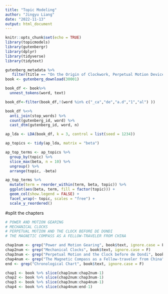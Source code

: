 ```yaml
---
title: "Topic Modeling"
author: "Jingyu Liang"
date: "2022-11-13"
output: html_document
---
```


```r
knitr::opts_chunk$set(echo = TRUE)
library(topicmodels) 
library(gutenbergr)
library(dplyr)
library(tidyverse)
library(tidytext)
```


```r
gutenberg_metadata %>%
   filter(title == "On the Origin of Clockwork, Perpetual Motion Devices, and the Compass")
book <- gutenberg_download(30001)

book_df <- book%>%
  unnest_tokens(word, text)

book_df<-filter(book_df,!(word %in% c("_ca","de","a.d","1","al") ))

book_df %<>%
  anti_join(stop_words) %>%
  count(gutenberg_id, word) %>%
  cast_dtm(gutenberg_id, word, n)

ap_lda <- LDA(book_df, k = 3, control = list(seed = 1234))

ap_topics <- tidy(ap_lda, matrix = "beta")

ap_top_terms <- ap_topics %>%
  group_by(topic) %>%
  slice_max(beta, n = 10) %>% 
  ungroup() %>%
  arrange(topic, -beta)

ap_top_terms %>%
  mutate(term = reorder_within(term, beta, topic)) %>%
  ggplot(aes(beta, term, fill = factor(topic))) +
  geom_col(show.legend = FALSE) +
  facet_wrap(~ topic, scales = "free") +
  scale_y_reordered()
```

#split the chapters
```r
# POWER AND MOTION GEARING
# MECHANICAL CLOCKS
# PERPETUAL MOTION AND THE CLOCK BEFORE DE DONDI
# THE MAGNETIC COMPASS AS A FELLOW-TRAVELER FROM CHINA

chap1num <- grep("Power and Motion Gearing", book$text, ignore.case = F)
chap2num <- grep("Mechanical Clocks", book$text, ignore.case = F)
chap3num <- grep("Perpetual Motion and the Clock before de Dondi", book$text, ignore.case = F)
chap4num <- grep("The Magnetic Compass as a Fellow-traveler from China", book$text, ignore.case = F)
end <- grep("Chronological Chart", book$text, ignore.case = F)

chap1 <- book %>% slice(chap1num:chap2num-1)
chap2 <- book %>% slice(chap2num:chap3num-1)
chap3 <- book %>% slice(chap3num:chap4num-1)
chap4 <- book %>% slice(chap4num:end-1)

```


